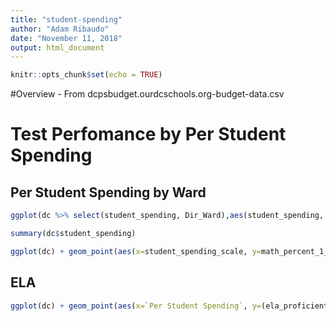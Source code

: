```yaml
---
title: "student-spending"
author: "Adam Ribaudo"
date: "November 11, 2018"
output: html_document
---
```


```r
knitr::opts_chunk$set(echo = TRUE)
```

#Overview
- From dcpsbudget.ourdcschools.org-budget-data.csv



# Test Perfomance by Per Student Spending
## Per Student Spending by Ward
```r
ggplot(dc %>% select(student_spending, Dir_Ward),aes(student_spending, color = as.factor(Dir_Ward)), omit.na=T) + geom_freqpoly(binwidth=1000)
```

```r
summary(dc$student_spending)
```


```r
ggplot(dc) + geom_point(aes(x=student_spending_scale, y=math_percent_1_2, color=high_suspensions))
```

## ELA
```r
ggplot(dc) + geom_point(aes(x=`Per Student Spending`, y=(ela_proficient/ela_tests)))
```
